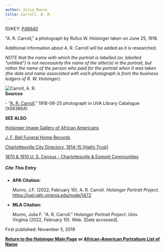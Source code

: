 ```yaml
---
author: Julia Munro
title: Carroll, A. R.
---
```

ID/KEY: [P48640](http://juel.iath.virginia.edu/public_person?person=48640 "P48640")

"A. R. Carroll," a photograph by Rufus W. Holsinger taken on June 25, 1918.

  
Additional information about A. R. Carroll will be added as it is researched.

_NOTE that the name with which the portrait is labelled (or, labelled "untitled") is not necessarily the name of the sitter(s) in the portrait, but rather the name of the person who paid for the portrait when it was taken (the date and name associated with each photograph is from the business ledgers of R. W. Holsinger)._

![Carroll, A. R.](https://iiif.lib.virginia.edu/iiif/uva-lib:1049303/full/1000,1337/0/default.jpg "Carroll, A. R.")   
**Sources**

\- "[A. R. Carroll](https://search.lib.virginia.edu/catalog/uva-lib:1049303#?c=0&m=0&s=0&cv=0&xywh=-1284%2C0%2C5349%2C3965 "A. R. Carroll")," 1918-06-25 photograph in UVA Library Catalogue (X06386A) 

**SEE ALSO**:

[Holsinger Image Gallery of African Americans](http://rwholsingerphotos.org/images.php "Holsinger Image Gallery of African Americans")

[J. F. Bell Funeral Home Records](http://www2.vcdh.virginia.edu/afam/raceandplace/perl_scripts/funeral_search.html "J. F. Bell Funeral Home Database")

[Charlottesville City Directory, 1914-15 \[Hathi Trust\]](https://catalog.hathitrust.org/Record/101954103 "Charlottesville City Directory, 1914-15") 

[1870 & 1910 U. S. Census - Charlottesville & Esmont Communities](http://www2.vcdh.virginia.edu/afam/raceandplace/census/search_both.html "1870 & 1910 U. S. Census: Charlottesville and Esmont Communities")

##### **Cite This Entry**

*   **APA Citation:**
    
    Munro, J.F. (2022, February 10). A. R. Carroll. _Holsinger Portrait Project_. https://juel.iath.virginia.edu/node/1472
    
*   **MLA Citation:**
    
    Munro, Julia F. "A. R. Carroll." _Holsinger Portrait Project_. Univ. Virginia (2022, February 10). Web. \[Date accessed\].
    

First published: November 5, 2019    

[**Return to the Holsinger Main Page**](http://juel.iath.virginia.edu/node/980) **or [African-American Portraiture List of Name](http://juel.iath.virginia.edu/node/996)**